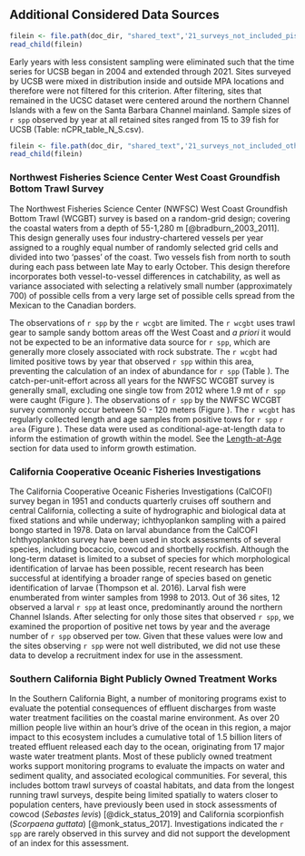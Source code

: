 ## Additional Considered Data Sources


```r
filein <- file.path(doc_dir, "shared_text",'21_surveys_not_included_pisco_scuba.Rmd')
read_child(filein)
```

Early years with less consistent sampling were eliminated such that the time series for UCSB began in 2004 and extended through 2021.  Sites surveyed by UCSB were mixed in distribution inside and outside MPA locations and therefore were not filtered for this criterion.  After filtering, sites that remained in the UCSC dataset were centered around the northern Channel Islands with a few on the Santa Barbara Channel mainland.  Sample sizes of `r spp` observed by year at all retained sites ranged from 15 to 39 fish for UCSB (Table: nCPR_table_N_S.csv). 

```r
filein <- file.path(doc_dir, "shared_text",'21_surveys_not_included_other.Rmd')
read_child(filein)
```


### Northwest Fisheries Science Center West Coast Groundfish Bottom Trawl Survey

The Northwest Fisheries Science Center (NWFSC) West Coast Groundfish Bottom Trawl (WCGBT) survey is based on a random-grid design; covering the coastal waters from a depth of 55-1,280 m [@bradburn_2003_2011]. This design generally uses four industry-chartered vessels per year assigned to a roughly equal number of randomly selected grid cells and divided into two 'passes' of the coast. Two vessels fish from north to south during each pass between late May to early October. This design therefore incorporates both vessel-to-vessel differences in catchability, as well as variance associated with selecting a relatively small number (approximately 700) of possible cells from a very large set of possible cells spread from the Mexican to the Canadian borders.

The observations of `r spp` by the `r wcgbt` are limited. The `r wcgbt` uses trawl gear to sample sandy bottom areas off the West Coast and _a priori_ it would not be expected to be an informative data source for `r spp`, which are generally more closely associated with rock substrate. The `r wcgbt` had limited positive tows by year that observed `r spp` within this area, preventing the calculation of an index of abundance for `r spp` (Table \ref{tab:wcgbt-pos-tows}). The catch-per-unit-effort across all years for the NWFSC WCGBT survey is generally small, excluding one single tow from 2012 where 1.9 mt of `r spp` were caught (Figure \ref{fig:wcgbt-cpue}). The observations of `r spp` by the NWFSC WCGBT survey commonly occur between 50 - 120 meters (Figure \ref{fig:wcgbt-depth}). The `r wcgbt` has regularly collected length and age samples from positive tows for `r spp` `r area` (Figure \ref{fig:wcgbt-len-age}). These data were used as conditional-age-at-length data to inform the estimation of growth within the model. See the [Length-at-Age](#length-at-age) section for data used to inform growth estimation.


### California Cooperative Oceanic Fisheries Investigations

The California Cooperative Oceanic Fisheries Investigations (CalCOFI) survey began in 1951 and conducts quarterly cruises off southern and central California, collecting a suite of hydrographic and biological data at fixed stations and while underway; ichthyoplankon sampling with a paired bongo started in 1978. Data on larval abundance from the CalCOFI Ichthyoplankton survey have been used in stock assessments of several species, including bocaccio, cowcod and shortbelly rockfish. Although the long-term dataset is limited to a subset of species for which morphological identification of larvae has been possible, recent research has been successful at identifying a broader range of species based on genetic
identification of larvae (Thompson et al. 2016). Larval fish were enumberated from winter samples from 1998 to 2013.  Out of 36 sites, 12 observed a larval `r spp` at least once, predominantly around the northern Channel Islands.  After selecting for only those sites that observed `r spp`, we examined the proportion of positive net tows by year and the average number of `r spp` observed per tow.  Given that these values were low and the sites observing `r spp` were not well distributed, we did not use these data to develop a recruitment index for use in the assessment. 

### Southern California Bight Publicly Owned Treatment Works

In the Southern California Bight, a number of monitoring programs exist to evaluate the potential consequences of effluent discharges from waste water treatment facilities on the coastal marine environment. As over 20 million people live within an hour’s drive of the ocean in this region, a major impact to this ecosystem includes a cumulative total of 1.5 billion
liters of treated effluent released each day to the ocean, originating from 17 major waste water treatment plants. Most of these publicly owned treatment works support monitoring programs to evaluate the impacts on water and sediment quality, and associated ecological communities. For several, this includes bottom trawl surveys of coastal habitats, and data from the longest running trawl surveys, despite being limited spatially to waters closer to population centers, have previously been used in stock assessments of cowcod (_Sebastes levis_) [@dick_status_2019] and California scorpionfish (_Scorpaena guttata_) [@monk_status_2017]. Investigations indicated the `r spp` are rarely observed in this survey and did not support the development of an index for this assessment.
